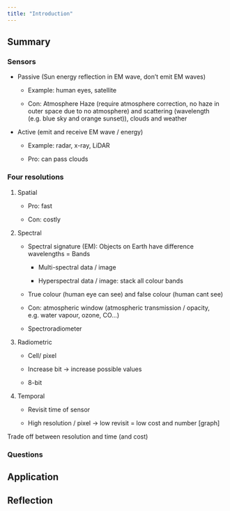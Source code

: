 ```yaml
---
title: "Introduction"
---
```


## Summary

### Sensors

-   Passive (Sun energy reflection in EM wave, don't emit EM waves)

    -   Example: human eyes, satellite

    -   Con: Atmosphere Haze (require atmosphere correction, no haze in outer space due to no atmosphere) and scattering (wavelength (e.g. blue sky and orange sunset)), clouds and weather

-   Active (emit and receive EM wave / energy)

    -   Example: radar, x-ray, LiDAR

    -   Pro: can pass clouds

### Four resolutions

1.  Spatial

    -   Pro: fast

    -   Con: costly

2.  Spectral

    -   Spectral signature (EM): Objects on Earth have difference wavelengths = Bands

        -   Multi-spectral data / image

        -   Hyperspectral data / image: stack all colour bands

    -   True colour (human eye can see) and false colour (human cant see)

    -   Con: atmospheric window (atmospheric transmission / opacity, e.g. water vapour, ozone, CO...)

    -   Spectroradiometer

3.  Radiometric

    -   Cell/ pixel

    -   Increase bit -\> increase possible values

    -   8-bit

4.  Temporal

    -   Revisit time of sensor

    -   High resolution / pixel -\> low revisit = low cost and number \[graph\]

Trade off between resolution and time (and cost)

### Questions


## Application

## Reflection

